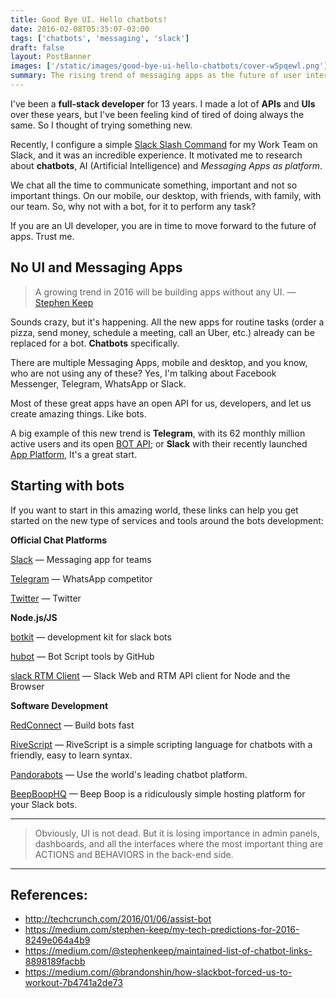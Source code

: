 ```yaml
---
title: Good Bye UI. Hello chatbots!
date: 2016-02-08T05:35:07-03:00
tags: ['chatbots', 'messaging', 'slack']
draft: false
layout: PostBanner
images: ['/static/images/good-bye-ui-hello-chatbots/cover-w5pqewl.png']
summary: The rising trend of messaging apps as the future of user interaction
---
```


I've been a **full-stack developer** for 13 years. I made a lot of **APIs** and **UIs** over these years, but I've been feeling kind of tired of doing always the same. So I thought of trying something new.

Recently, I configure a simple [Slack Slash Command](https://api.slack.com/slash-commands) for my Work Team on Slack, and it was an incredible experience. It motivated me to research about **chatbots**, AI (Artificial Intelligence) and _Messaging Apps as platform_.

We chat all the time to communicate something, important and not so important things. On our mobile, our desktop, with friends, with family, with our team. So, why not with a bot, for it to perform any task?

If you are an UI developer, you are in time to move forward to the future of apps. Trust me.

## No UI and Messaging Apps

> A growing trend in 2016 will be building apps without any UI. — [Stephen Keep](https://medium.com/u/107f2ced9441)

Sounds crazy, but it's happening. All the new apps for routine tasks (order a pizza, send money, schedule a meeting, call an Uber, etc.) already can be replaced for a bot. **Chatbots** specifically.

There are multiple Messaging Apps, mobile and desktop, and you know, who are not using any of these? Yes, I'm talking about Facebook Messenger, Telegram, WhatsApp or Slack.

Most of these great apps have an open API for us, developers, and let us create amazing things. Like bots.

A big example of this new trend is **Telegram**, with its 62 monthly million active users and its open [BOT API](https://core.telegram.org/bots); or **Slack** with their recently launched [App Platform](https://medium.com/slack-developer-blog/launch-platform-114754258b91), It's a great start.

## Starting with bots

If you want to start in this amazing world, these links can help you get started on the new type of services and tools around the bots development:

**Official Chat Platforms**

[Slack](https://slack.com/apps/build) — Messaging app for teams

[Telegram](https://telegram.org/blog/bot-revolution) — WhatsApp competitor

[Twitter](https://dev.twitter.com/rest/public) — Twitter

**Node.js/JS**

[botkit](https://howdy.ai/botkit) — development kit for slack bots

[hubot](https://hubot.github.com) — Bot Script tools by GitHub

[slack RTM Client](https://github.com/smallwins/slack) — Slack Web and RTM API client for Node and the Browser

**Software Development**

[RedConnect](https://www.redconnect.io) — Build bots fast

[RiveScript](https://www.rivescript.com) — RiveScript is a simple scripting language for chatbots with a friendly, easy to learn syntax.

[Pandorabots](https://www.pandorabots.com) — Use the world's leading chatbot platform.

[BeepBoopHQ](https://beepboophq.com) — Beep Boop is a ridiculously simple hosting platform for your Slack bots.

---

> Obviously, UI is not dead. But it is losing importance in admin panels, dashboards, and all the interfaces where the most important thing are ACTIONS and BEHAVIORS in the back-end side.

---

## References:

- http://techcrunch.com/2016/01/06/assist-bot
- https://medium.com/stephen-keep/my-tech-predictions-for-2016-8249e064a4b9
- https://medium.com/@stephenkeep/maintained-list-of-chatbot-links-8898189facbb
- https://medium.com/@brandonshin/how-slackbot-forced-us-to-workout-7b4741a2de73
